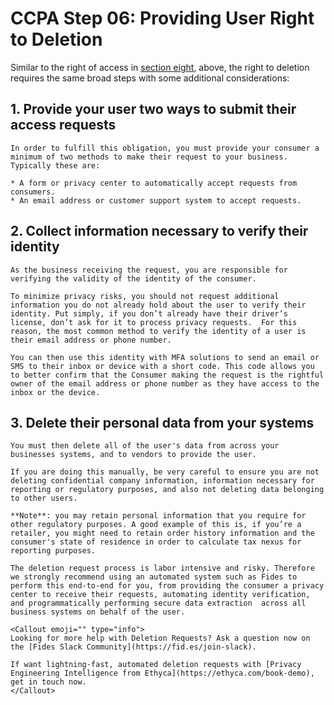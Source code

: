 
# CCPA Step 06: Providing User Right to Deletion
Similar to the right of access in [section eight](/docs/regulations/ccpa/dsar_ccpa), above, the right to deletion requires the same broad steps with some additional considerations:

## 1. Provide your user two ways to submit their access requests
    In order to fulfill this obligation, you must provide your consumer a minimum of two methods to make their request to your business. Typically these are:
    
    * A form or privacy center to automatically accept requests from consumers.
    * An email address or customer support system to accept requests.

## 2. Collect information necessary to verify their identity
    As the business receiving the request, you are responsible for verifying the validity of the identity of the consumer. 

    To minimize privacy risks, you should not request additional information you do not already hold about the user to verify their identity. Put simply, if you don’t already have their driver’s license, don’t ask for it to process privacy requests.  For this reason, the most common method to verify the identity of a user is their email address or phone number.

    You can then use this identity with MFA solutions to send an email or SMS to their inbox or device with a short code. This code allows you to better confirm that the Consumer making the request is the rightful owner of the email address or phone number as they have access to the inbox or the device.

## 3. Delete their personal data from your systems
    You must then delete all of the user's data from across your businesses systems, and to vendors to provide the user. 

    If you are doing this manually, be very careful to ensure you are not deleting confidential company information, information necessary for reporting or regulatory purposes, and also not deleting data belonging to other users. 

    **Note**: you may retain personal information that you require for other regulatory purposes. A good example of this is, if you’re a retailer, you might need to retain order history information and the consumer's state of residence in order to calculate tax nexus for reporting purposes.

    The deletion request process is labor intensive and risky. Therefore we strongly recommend using an automated system such as Fides to perform this end-to-end for you, from providing the consumer a privacy center to receive their requests, automating identity verification, and programmatically performing secure data extraction  across all business systems on behalf of the user.

    <Callout emoji="" type="info">
    Looking for more help with Deletion Requests? Ask a question now on the [Fides Slack Community](https://fid.es/join-slack).
    
    If want lightning-fast, automated deletion requests with [Privacy Engineering Intelligence from Ethyca](https://ethyca.com/book-demo), get in touch now.
    </Callout>
